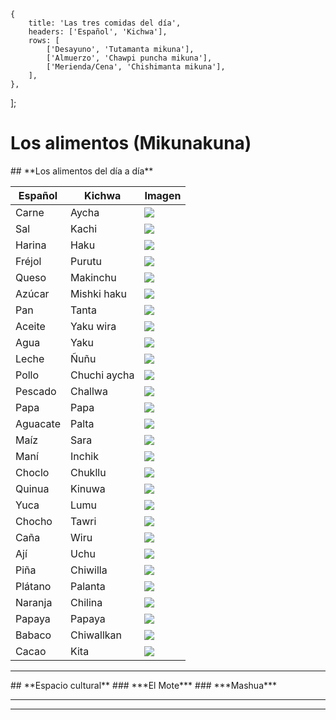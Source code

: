 
    {
        title: 'Las tres comidas del día',
        headers: ['Español', 'Kichwa'],
        rows: [
            ['Desayuno', 'Tutamanta mikuna'],
            ['Almuerzo', 'Chawpi puncha mikuna'],
            ['Merienda/Cena', 'Chishimanta mikuna'],
        ],
    },
];

# **Los alimentos (Mikunakuna)**  
<TablesWithTabs tables={tablesData} />
## **Los alimentos del día a día**
    <table className="table table-bordered">
        <thead className="thead-light">
            <tr>
                <th className='text-center'>Español</th>
                <th className='text-center'>Kichwa</th>
                <th className='text-center'>Imagen</th>                
            </tr>
        </thead>
        <tbody>
            <tr>
                <td className='text-center align-middle'>Carne</td>
                <td className='text-center align-middle'>Aycha</td>                
                <td className='text-center align-middle'><img height={150} width={150} src = "https://encrypted-tbn0.gstatic.com/images?q=tbn:ANd9GcSzoAkyf-ZgsOLocEa-Lpox5EO8T9brPfJAjA&s" / ></td>
            </tr>
            <tr>
                <td className='text-center align-middle'>Sal</td>
                <td className='text-center align-middle'>Kachi</td>                
                <td className='text-center align-middle'><img height={150} width={150} src = "https://encrypted-tbn0.gstatic.com/images?q=tbn:ANd9GcQkjpCkHYeSCO0mI8Vgjhnk_2MgrQML6HvTsw&s" / ></td>
            </tr>
            <tr>
                <td className='text-center align-middle'>Harina</td>
                <td className='text-center align-middle'>Haku</td>               
                <td className='text-center align-middle'><img height={150} width={150} src = "https://encrypted-tbn0.gstatic.com/images?q=tbn:ANd9GcTxXQTRiGhuK3wQkTtedILTnuNzB8xmk3sfIw&s" / ></td>
            </tr>    
            <tr>
                <td className='text-center align-middle'>Fréjol</td>
                <td className='text-center align-middle'>Purutu</td>               
                <td className='text-center align-middle'><img height={150} width={150} src = "https://encrypted-tbn0.gstatic.com/images?q=tbn:ANd9GcRRkfHtHmX4-CrCO9Qx1B5qm9ubtiO-EiLYCg&s" / ></td>
            </tr>    
            <tr>
                <td className='text-center align-middle'>Queso</td>
                <td className='text-center align-middle'>Makinchu</td>               
                <td className='text-center align-middle'><img height={150} width={150} src = "https://encrypted-tbn0.gstatic.com/images?q=tbn:ANd9GcQqq2-_BfBNHdNwsy2264rIpPOb2Brrk4laCQ&s" / ></td>
            </tr>    
            <tr>
                <td className='text-center align-middle'>Azúcar</td>
                <td className='text-center align-middle'>Mishki haku</td>               
                <td className='text-center align-middle'><img height={150} width={150} src = "https://encrypted-tbn0.gstatic.com/images?q=tbn:ANd9GcRBqMHPAR1bWi6THxqVHz9RTCXlCNyR1T1xGg&s" / ></td>
            </tr>    
            <tr>
                <td className='text-center align-middle'>Pan</td>
                <td className='text-center align-middle'>Tanta</td>               
                <td className='text-center align-middle'><img height={150} width={150} src = "https://encrypted-tbn0.gstatic.com/images?q=tbn:ANd9GcR-lZG-r6WizAqxo6_nCvVY4J9WNXxACejRPw&s" / ></td>
            </tr>    
            <tr>
                <td className='text-center align-middle'>Aceite</td>
                <td className='text-center align-middle'>Yaku wira</td>               
                <td className='text-center align-middle'><img height={150} width={150} src = "https://www.semana.com/resizer/ujplWtDvlAkKr9jUeI_fN8yelyA=/arc-anglerfish-arc2-prod-semana/public/QNFYBUKVGZA53LOJWLH4YAPZTY.jpg" / ></td>
            </tr>    
            <tr>
                <td className='text-center align-middle'>Agua</td>
                <td className='text-center align-middle'>Yaku</td>               
                <td className='text-center align-middle'><img height={150} width={150} src = "https://encrypted-tbn0.gstatic.com/images?q=tbn:ANd9GcSQfpVo_4gj5T8dv-JLpYEQz9tG9JYPlpoQqg&s" / ></td>
            </tr> 
            <tr>
                <td className='text-center align-middle'>Leche</td>
                <td className='text-center align-middle'>Ñuñu</td>               
                <td className='text-center align-middle'><img height={150} width={150} src = "https://encrypted-tbn0.gstatic.com/images?q=tbn:ANd9GcQoWES6cTUs9gUoStOoWJut7SC2mVYaiy1_3A&s" / ></td>
            </tr> 
            <tr>
                <td className='text-center align-middle'>Pollo</td>
                <td className='text-center align-middle'>Chuchi aycha</td>               
                <td className='text-center align-middle'><img height={150} width={150} src = "https://encrypted-tbn0.gstatic.com/images?q=tbn:ANd9GcR7rFybsVPV4s1YFbT8LUMeFiyUwZcFrthzng&s" / ></td>
            </tr> 
            <tr>
                <td className='text-center align-middle'>Pescado</td>
                <td className='text-center align-middle'>Challwa</td>               
                <td className='text-center align-middle'><img height={150} width={150} src = "https://encrypted-tbn0.gstatic.com/images?q=tbn:ANd9GcQk3GMKtp2iWxUf5y55raAyl0vURP7a1VORFw&s" / ></td>
            </tr> 
            <tr>
                <td className='text-center align-middle'>Papa</td>
                <td className='text-center align-middle'>Papa</td>               
                <td className='text-center align-middle'><img height={150} width={150} src = "https://encrypted-tbn0.gstatic.com/images?q=tbn:ANd9GcTnMNzlldCdLtPK0KbltvfGjTI4ohNxF1LPvw&s" / ></td>
            </tr> 
            <tr>
                <td className='text-center align-middle'>Aguacate</td>
                <td className='text-center align-middle'>Palta</td>               
                <td className='text-center align-middle'><img height={150} width={150} src = "https://encrypted-tbn0.gstatic.com/images?q=tbn:ANd9GcTX0_ccc6k8mv3gneWRRgDn8F8xOzPE7bW_Pg&s" / ></td>
            </tr> 
            <tr>
                <td className='text-center align-middle'>Maíz</td>
                <td className='text-center align-middle'>Sara</td>               
                <td className='text-center align-middle'><img height={150} width={150} src = "https://encrypted-tbn0.gstatic.com/images?q=tbn:ANd9GcSPHRuJuWJsReyACrGvnejXQJi6shX38jkiNg&s" / ></td>
            </tr> 
            <tr>
                <td className='text-center align-middle'>Maní</td>
                <td className='text-center align-middle'>Inchik</td>               
                <td className='text-center align-middle'><img height={150} width={150} src = "https://media.diariolasamericas.com/p/29a053a4045db73c80083081dbf0ded2/adjuntos/216/imagenes/000/788/0000788616/855x0/smart/mani-3.jpg" / ></td>
            </tr> 
            <tr>
                <td className='text-center align-middle'>Choclo</td>
                <td className='text-center align-middle'>Chukllu</td>               
                <td className='text-center align-middle'><img height={150} width={150} src = "https://encrypted-tbn0.gstatic.com/images?q=tbn:ANd9GcTudKyrgYtmVe-Rf39ALISOuQfkbn1AME_x5Q&s" / ></td>
            </tr>
            <tr>
                <td className='text-center align-middle'>Quinua</td>
                <td className='text-center align-middle'>Kinuwa</td>               
                <td className='text-center align-middle'><img height={150} width={150} src = "https://encrypted-tbn0.gstatic.com/images?q=tbn:ANd9GcSWuJ7foltdN2mD6kKZ9zJimnc6MrDg_YFzKQ&s" / ></td>
            </tr> 
            <tr>
                <td className='text-center align-middle'>Yuca</td>
                <td className='text-center align-middle'>Lumu</td>               
                <td className='text-center align-middle'><img height={150} width={150} src = "https://encrypted-tbn0.gstatic.com/images?q=tbn:ANd9GcSmm97_MOBTjAHPTHFTmOdP_bNPGNxaA2o4dg&s" / ></td>
            </tr> 
            <tr>
                <td className='text-center align-middle'>Chocho</td>
                <td className='text-center align-middle'>Tawri</td>               
                <td className='text-center align-middle'><img height={150} width={150} src = "https://encrypted-tbn0.gstatic.com/images?q=tbn:ANd9GcQmdgLEjehUraGcAUeT65O-0FtbdAVNRPlgLA&s" / ></td>
            </tr> 
            <tr>
                <td className='text-center align-middle'>Caña</td>
                <td className='text-center align-middle'>Wiru</td>               
                <td className='text-center align-middle'><img height={150} width={150} src = "https://encrypted-tbn0.gstatic.com/images?q=tbn:ANd9GcT28__lnShqVUXeBjEdY-wi07RgygLbwVfzqA&s" / ></td>
            </tr> 
            <tr>
                <td className='text-center align-middle'>Ají</td>
                <td className='text-center align-middle'>Uchu</td>               
                <td className='text-center align-middle'><img height={150} width={150} src = "https://encrypted-tbn0.gstatic.com/images?q=tbn:ANd9GcSbKJuRQWTd9_MLAwB1DfKY25lTHULlT9m4GA&s" / ></td>
            </tr> 
            <tr>
                <td className='text-center align-middle'>Piña</td>
                <td className='text-center align-middle'>Chiwilla</td>               
                <td className='text-center align-middle'><img height={150} width={150} src = "https://encrypted-tbn0.gstatic.com/images?q=tbn:ANd9GcTN0j5PY59gDLwXhg6JO4gWH6USklqZ21LuSg&s" / ></td>
            </tr> 
            <tr>
                <td className='text-center align-middle'>Plátano</td>
                <td className='text-center align-middle'>Palanta</td>               
                <td className='text-center align-middle'><img height={150} width={150} src = "https://statics-cuidateplus.marca.com/cms/platanos_0.jpg" / ></td>
            </tr> 
            <tr>
                <td className='text-center align-middle'>Naranja</td>
                <td className='text-center align-middle'>Chilina</td>               
                <td className='text-center align-middle'><img height={150} width={150} src = "https://encrypted-tbn0.gstatic.com/images?q=tbn:ANd9GcRZhfOdkSDLaf4PzQAkv-CglrpSC_8iXytuBw&s" / ></td>
            </tr> 
            <tr>
                <td className='text-center align-middle'>Papaya</td>
                <td className='text-center align-middle'>Papaya</td>               
                <td className='text-center align-middle'><img height={150} width={150} src = "https://encrypted-tbn0.gstatic.com/images?q=tbn:ANd9GcQaAXtZXW0NwXfeThZW9BbWaT36At6cOjfv4Q&s" / ></td>
            </tr> 
            <tr>
                <td className='text-center align-middle'>Babaco</td>
                <td className='text-center align-middle'>Chiwallkan</td>               
                <td className='text-center align-middle'><img height={150} width={150} src = "https://encrypted-tbn0.gstatic.com/images?q=tbn:ANd9GcSj8K5MqUOhNmRE2h7LWfd2JNtUL_QrYGjZ2Q&s" / ></td>
            </tr>
            <tr>
                <td className='text-center align-middle'>Cacao</td>
                <td className='text-center align-middle'>Kita</td>               
                <td className='text-center align-middle'><img height={150} width={150} src = "https://encrypted-tbn0.gstatic.com/images?q=tbn:ANd9GcSMKJkQcGnVTv8y7c3lY1MvRsE2b5FZG3d2Ow&s" / ></td>
            </tr>                                  
        </tbody>
    </table>
<hr />
## **Espacio cultural**
### ***El Mote*** 
<ComicSpeechBubble text="En el mundo indígena, especialmente en la sierra, el maíz as el ingrediente principal para el alimento diario, ya sea este en las sopas, bebidas, panes, cremas o simplemente el maíz cocinado que se llama “mote.” Durante todos los tiempos el mote viene a ser un ingrediente imprescindible en los alimentos diarios du cada hogar indígena, es un ingrediente importante en la preparación del plato llamado “mediano”" />
### ***Mashua***
<ComicSpeechBubble text="La mashua es una planta originaria de los Andes centrales, que ha sido cultivada desde épocas preincaicas. Crece en forma silvestre o cultivada en la cordillera de los Andes desde Ecuador hasta Argentina entre los 2,400 y 4,300 msnm. Es una planta importante para las poblaciones andinas y tienen muchos usos. Se usa contra los cálculos renales, las dolencias urinarias y la anemia, y como antibiótico." alignment="right" />
<hr />
<ComicSpeechBubble text="¡Excelente trabajo! Esto concluye la lección de los alimentos." character = "humuFeliz"/>
<hr />
<Quiz lecture="food-2" />